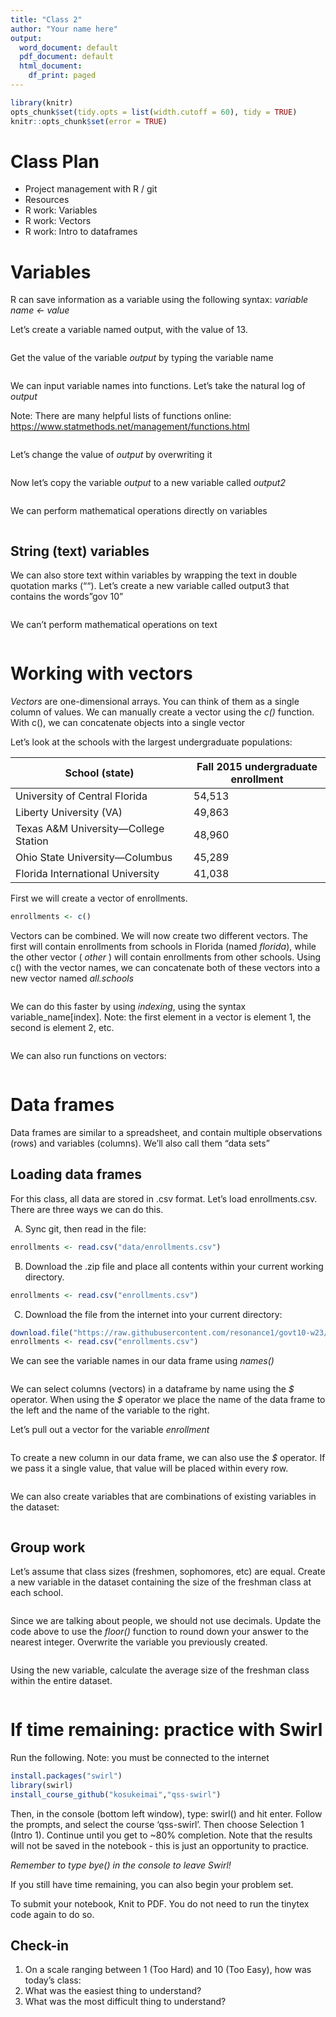 ```yaml
---
title: "Class 2"
author: "Your name here"
output:
  word_document: default
  pdf_document: default
  html_document:
    df_print: paged
---
```


```r
library(knitr)
opts_chunk$set(tidy.opts = list(width.cutoff = 60), tidy = TRUE)
knitr::opts_chunk$set(error = TRUE)
```

# Class Plan

-   Project management with R / git
-   Resources
-   R work: Variables
-   R work: Vectors
-   R work: Intro to dataframes

# Variables

R can save information as a variable using the following syntax: *variable name <- value*

Let's create a variable named output, with the value of 13.

```r

```

Get the value of the variable *output* by typing the variable name

```r

```

We can input variable names into functions. Let's take the natural log of *output*

Note: There are many helpful lists of functions online: <https://www.statmethods.net/management/functions.html>

```r

```

Let's change the value of *output* by overwriting it

```r

```

Now let's copy the variable *output* to a new variable called *output2*

```r

```

We can perform mathematical operations directly on variables

```r

```

## String (text) variables

We can also store text within variables by wrapping the text in double quotation marks (""). Let's create a new variable called output3 that contains the words "gov 10"

```r

```

We can't perform mathematical operations on text

```r

```

# Working with vectors

*Vectors* are one-dimensional arrays. You can think of them as a single column of values. We can manually create a vector using the *c()* function. With c(), we can concatenate objects into a single vector

Let's look at the schools with the largest undergraduate populations:

| School (state)                         | Fall 2015 undergraduate enrollment |
|-----------------------------------------|-------------------------------|
| University of Central Florida          | 54,513                             |
| Liberty University (VA)                | 49,863                             |
| Texas A&M University---College Station | 48,960                             |
| Ohio State University---Columbus       | 45,289                             |
| Florida International University       | 41,038                             |

First we will create a vector of enrollments.

```r
enrollments <- c()
```

Vectors can be combined. We will now create two different vectors. The first will contain enrollments from schools in Florida (named *florida*), while the other vector ( *other* ) will contain enrollments from other schools. Using c() with the vector names, we can concatenate both of these vectors into a new vector named *all.schools*

```r

```

We can do this faster by using *indexing*, using the syntax variable_name[index]. Note: the first element in a vector is element 1, the second is element 2, etc.

```r

```

We can also run functions on vectors:

```r

```

# Data frames

Data frames are similar to a spreadsheet, and contain multiple observations (rows) and variables (columns). We'll also call them "data sets"

## Loading data frames

For this class, all data are stored in .csv format. Let's load enrollments.csv. There are three ways we can do this.

A)  Sync git, then read in the file:

```r
enrollments <- read.csv("data/enrollments.csv")
```

B) Download the .zip file and place all contents within your current working directory.

```r
enrollments <- read.csv("enrollments.csv")
```

C)  Download the file from the internet into your current directory:

```r
download.file("https://raw.githubusercontent.com/resonance1/govt10-w23/main/Class%20Sessions/enrollments.csv" ,"./enrollments.csv")
enrollments <- read.csv("enrollments.csv")
```

We can see the variable names in our data frame using *names()*

```r

```

We can select columns (vectors) in a dataframe by name using the *\$* operator. When using the *\$* operator we place the name of the data frame to the left and the name of the variable to the right.

Let's pull out a vector for the variable *enrollment*

```r

```

To create a new column in our data frame, we can also use the *\$* operator. If we pass it a single value, that value will be placed within every row.

```r

```

We can also create variables that are combinations of existing variables in the dataset:

```r

```



## Group work

Let's assume that class sizes (freshmen, sophomores, etc) are equal. Create a new variable in the dataset containing the size of the freshman class at each school.

```r

```

Since we are talking about people, we should not use decimals. Update the code above to use the *floor()* function to round down your answer to the nearest integer. Overwrite the variable you previously created.

```r

```

Using the new variable, calculate the average size of the freshman class within the entire dataset.

```r

```

# If time remaining: practice with Swirl

Run the following. Note: you must be connected to the internet

```r
install.packages("swirl")
library(swirl)
install_course_github("kosukeimai","qss-swirl")
```

Then, in the console (bottom left window), type: swirl() and hit enter. Follow the prompts, and select the course 'qss-swirl'. Then choose Selection 1 (Intro 1). Continue until you get to \~80% completion. Note that the results will not be saved in the notebook - this is just an opportunity to practice. 

*Remember to type bye() in the console to leave Swirl!*

If you still have time remaining, you can also begin your problem set.

To submit your notebook, Knit to PDF. You do not need to run the tinytex code again to do so.


## Check-in

1.  On a scale ranging between 1 (Too Hard) and 10 (Too Easy), how was today's class:
2.  What was the easiest thing to understand?
3.  What was the most difficult thing to understand?
